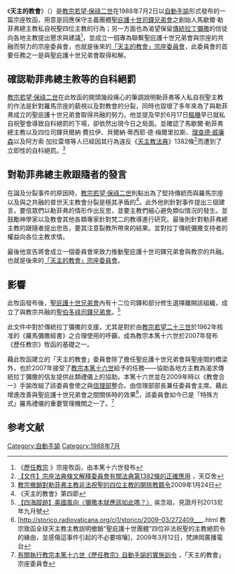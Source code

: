 {{citation style|time=2019-09-26T08:46:34+00:00}}
{{Refimprove|time=2019-09-26T08:45:07+00:00}}
《'''天主的教會'''》（{{lang-la|''Ecclesia Dei''}}）是[[教宗若望·保祿二世|教宗若望·保祿二世]]在1988年7月2日以[[自動手諭|自動手諭]]形式發布的一篇宗座牧函，用意是回應保守主義團體[[聖庇護十世司鐸兄弟會|聖庇護十世司鐸兄弟會]]之創始人馬歇爾·勒菲弗總主教私自祝聖四位主教的行為；另一方面也為渴望保留[[傳統拉丁彌撒|傳統拉丁彌撒]]的信徒向各地主教提出懇求與建議<ref>《[http://archive.hsscol.org.hk/Archive/database/document/P270.pdf 歷任教宗] {{Wayback|url=http://archive.hsscol.org.hk/Archive/database/document/P270.pdf |date=20160304124819 }}》宗座牧函，由本篤十六世發布</ref>，並成立一個專為聯繫聖庇護十世兄弟會與宗座的共融而努力的宗座委員會，也就是後來的[[「天主的教會」宗座委員會|「天主的教會」宗座委員會]]，此委員會的首要任務之一是與聖庇護十世兄弟會取得和解。

==確認勒菲弗總主教等的自科絕罰==
[[教宗若望·保祿二世|教宗若望·保祿二世]]在此牧函的開頭幾段痛心的筆調說明勒菲弗等人私自祝聖主教的作法是針對羅馬宗座的藐視以及對教會的分裂，同時也毀壞了多年來為了與勒菲弗成立的聖庇護十世兄弟會取得共融的努力。他並提及早於6月17日{{link-en|主教部|Congregation for Bishops|主教部部長}}{{link-en|伯爾納鐸·加汀|Bernardin Gantin}}[[樞機|樞機]]早已就私自祝聖會導致自科絕罰的下場，卻依然出現今日之局面。並確認了馬歇爾·勒菲弗總主教以及四位司鐸貝爾納·費拉伊、貝爾納·蒂西耶·德·梅爾里拉斯、[[理查德·威廉森_(主教)|理查德·威廉森]]以及阿方索·加拉雷塔等人已經因其行為違反《[[天主教法典|天主教法典]]》1382條<ref>[https://china.ucanews.com/2011/06/14/%E3%80%90%E6%96%87%E4%BB%B6%E3%80%91%E5%AE%97%E5%BA%A7%E6%B3%95%E5%85%B8%E6%A2%9D%E6%96%87%E8%A7%A3%E9%87%8B%E5%A7%94%E5%93%A1%E6%9C%83%E6%9C%89%E9%97%9C%E3%80%8A%E5%A4%A9%E4%B8%BB%E6%95%99%E6%B3%95/ 【文件】宗座法典條文解釋委員會有關法典第1382條的正確應用] {{Wayback|url=https://china.ucanews.com/2011/06/14/%E3%80%90%E6%96%87%E4%BB%B6%E3%80%91%E5%AE%97%E5%BA%A7%E6%B3%95%E5%85%B8%E6%A2%9D%E6%96%87%E8%A7%A3%E9%87%8B%E5%A7%94%E5%93%A1%E6%9C%83%E6%9C%89%E9%97%9C%E3%80%8A%E5%A4%A9%E4%B8%BB%E6%95%99%E6%B3%95/ |date=20190609082420 }}，天亞舍</ref>而遭到了立即性的自科絕罰。<ref>[http://storico.radiovaticana.org/CI1/Storico/2009-01/261184.html 教宗撤銷對勒菲弗主教非法祝聖的四位主教的開除教籍令]2009年1月24日</ref>

==對勒菲弗總主教跟隨者的發言==
在論及分裂事件的原因時，[[教宗若望·保祿二世|教宗若望·保祿二世]]則點出為了堅持傳統而與羅馬宗座以及與之共融的普世天主教會分裂是極其矛盾的<ref>《天主的教會》第四節</ref>。此外他則針對事件提出三個建言，要信眾們以勒菲弗的情形作出反思，並要主教們細心避免類似情況的發生。並鼓勵神學家以及教會其他各類專家針對梵二的教導進行研究。最後則針對勒菲弗總主教的跟隨者提出忠告，要其注意裂教所帶來的結果。並對拉丁傳統彌撒支持者的權益向各位主教求情。

最後他宣告將會成立一個委員會來致力推動聖庇護十世司鐸兄弟會與教宗的共融。也就是後來的[[「天主的教會」宗座委員會|「天主的教會」宗座委員會]]。

==影響==
此牧函發布後，[[聖庇護十世兄弟會|聖庇護十世兄弟會]]內有十二位司鐸和部分修生選擇離開該組織，成立了與教宗共融的[[聖伯多祿司鐸兄弟會|聖伯多祿司鐸兄弟會]]。<ref>[http://www.verbiestfoundation.org/%E5%8F%B0%E5%8C%97%E7%A0%94%E7%A9%B6%E4%B8%AD%E5%BF%83/%E8%A6%8B%E8%AD%89%E5%87%BA%E7%89%88%E7%A4%BE/%E8%A6%8B%E8%AD%89%E9%9B%9C%E8%AA%8C/2013%E5%B9%B49%E6%9C%88/ 【四海蹤跡】美國風向〈彌撒本就應該如此嗎？〉] {{Wayback|url=http://www.verbiestfoundation.org/%E5%8F%B0%E5%8C%97%E7%A0%94%E7%A9%B6%E4%B8%AD%E5%BF%83/%E8%A6%8B%E8%AD%89%E5%87%BA%E7%89%88%E7%A4%BE/%E8%A6%8B%E8%AD%89%E9%9B%9C%E8%AA%8C/2013%E5%B9%B49%E6%9C%88/ |date=20151005211655 }}吳念祖，見證月刊2013尼年九月號</ref>

此文件中對於傳統拉丁彌撒的支援，尤其是對於由[[教宗若望二十三世|教宗若望二十三世]]於1962年核准的《羅馬彌撒經書》之合理使用的呼籲，成為教宗本篤十六世於2007年發布《歷任教宗》牧函的基礎之一。

藉此牧函建立的「天主的教會」委員會除了擔任聖庇護十世兄弟會與聖座間的橋梁外，也於2007年接受了[[教宗本篤十六世|教宗本篤十六世]]給予的任務——協助各地方主教為渴求傳統拉丁彌撒的信友提供此類禮儀上的協助。本篤十六世並在2009年時以《教會合一》手諭改組了該委員會使之與[[信理部|信理部]]整合。由信理部部長兼任委員會主席。藉此增進改善與聖庇護十世兄弟會之間關係時的效果<ref>[http://storico.radiovaticana.org/ci1/storico/2009-03/272409___,.html 教宗致函全球天主教主教説明撤銷“聖庇護十世團體”四位非法祝聖的主教絕罰令的緣由，並感傷這事件引起的不必要喧嚷]，2009年3月12日，梵諦岡廣播電台</ref>，該委員會如今已是「特殊方式」羅馬禮儀的重要管理機關之一了。<ref>[http://catholic-dlc.org.hk/2013-SP.pdf 有關執行教宗本篤十六世《歷任教宗》自動手諭的實施訓令] {{Wayback|url=http://catholic-dlc.org.hk/2013-SP.pdf |date=20211120024438 }}，「天主的教會」宗座委員會</ref>

== 参考文献 ==
{{Reflist|2}}

[[Category:自動手諭|Category:自動手諭]]
[[Category:1988年7月|Category:1988年7月]]